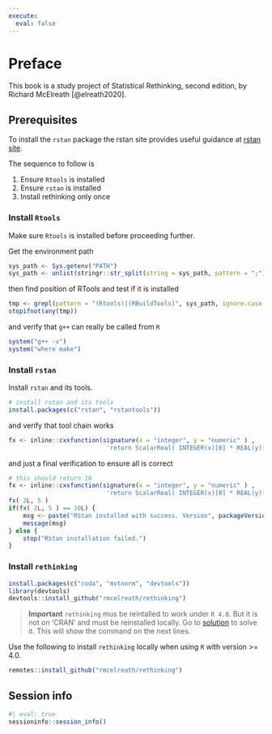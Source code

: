 ```yaml
---
execute: 
  eval: false
---
```


# Preface {.unnumbered}

This book is a study project of Statistical Rethinking, second edition, by
Richard McElreath [@elreath2020].



## Prerequisites {.unumbered}

To install the `rstan` package the rstan site provides useful guidance at
[rstan site](https://github.com/stan-dev/rstan/wiki/Installing-RStan-on-Windows).

The sequence to follow is

1. Ensure `Rtools` is installed
2. Ensure `rstan` is installed
3. Install rethinking only once

### Install `Rtools` {.unumbered}

Make sure `Rtools` is installed before proceeding further.

Get the environment path

```r
sys_path <- Sys.getenv("PATH")
sys_path <- unlist(stringr::str_split(string = sys_path, pattern = ";"))
```

then find position of RTools and test if it is installed

```r
tmp <- grepl(pattern = "(Rtools)|(RBuildTools)", sys_path, ignore.case = TRUE)
stopifnot(any(tmp))
```

and verify that `g++` can really be called from `R`

```r
system("g++ -v")
system("where make")
```


### Install `rstan` {.unumbered}

Install `rstan` and its tools.

```r
# install rstan and its tools
install.packages(c("rstan", "rstantools"))
```


and verify that tool chain works

```r
fx <- inline::cxxfunction(signature(x = "integer", y = "numeric" ) ,
                           'return ScalarReal( INTEGER(x)[0] * REAL(y)[0] ) ;' )
```


and just a  final verification to ensure all is correct

```r
# this should return 10
fx <- inline::cxxfunction(signature(x = "integer", y = "numeric" ) ,
                           'return ScalarReal( INTEGER(x)[0] * REAL(y)[0] ) ;' )
fx( 2L, 5 )
if(fx( 2L, 5 ) == 10L) {
    msg <- paste("RStan installed with success. Version", packageVersion("rstan"))
    message(msg)
} else {
    stop("RStan installation failed.")
}
```


### Install `rethinking` {.unumbered}


```r
install.packages(c("coda", "mvtnorm", "devtools"))
library(devtools)
devtools::install_github("rmcelreath/rethinking")
```


> **Important** `rethinking` mus be reintalled to work under `R 4.0`. 
  But it is not on 'CRAN' and must be reinstalled locally. Go to 
  [solution](https://github.com/rmcelreath/rethinking/issues/250) to solve it.
  This will show the command on the next lines.

Use the following to install `rethinking` locally when using `R` with version >= 4.0.

```r
remotes::install_github("rmcelreath/rethinking")
```


## Session info {.unumbered}

```r
#| eval: true
sessioninfo::session_info()
```
